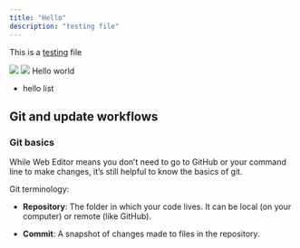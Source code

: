 ```yaml
---
title: "Hello"
description: "testing file"
---
```


This is a [testing](https://google.com) file 

<Frame>
  <img src="/images/editor/publish-button-light.png" className="block dark:hidden" />
  <img src="/images/editor/publish-button-dark.png" className="hidden dark:block" />
</Frame>

<Card title="Card">
  Hello world
</Card>

* hello list

## Git and update workflows

### Git basics

While Web Editor means you don’t need to go to GitHub or your command line to make
changes, it’s still helpful to know the basics of git.

Git terminology:

- **Repository**: The folder in which your code lives. It can be local (on your computer) or remote (like GitHub).

- **Commit**: A snapshot of changes made to files in the repository.
